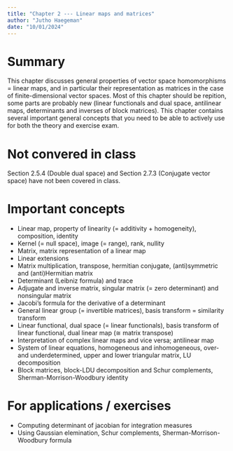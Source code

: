```yaml
---
title: "Chapter 2 --- Linear maps and matrices"
author: "Jutho Haegeman"
date: "10/01/2024"
---
```


# Summary

This chapter discusses general properties of vector space homomorphisms = linear maps, and in particular their representation as matrices in the case of finite-dimensional vector spaces. Most of this chapter should be repition, some parts are probably new (linear functionals and dual space, antilinear maps, determinants and inverses of block matrices). This chapter contains several important general concepts that you need to be able to actively use for both the theory and exercise exam.

# Not convered in class

Section 2.5.4 (Double dual space) and Section 2.7.3 (Conjugate vector space) have not been covered in class.

# Important concepts

* Linear map, property of linearity ($=$ additivity + homogeneity), composition, identity
* Kernel ($=$ null space), image ($=$ range), rank, nullity
* Matrix, matrix representation of a linear map
* Linear extensions
* Matrix multiplication, transpose, hermitian conjugate, (anti)symmetric and (anti)Hermitian matrix
* Determinant (Leibniz formula) and trace
* Adjugate and inverse matrix, singular matrix ($=$ zero determinant) and nonsingular matrix
* Jacobi's formula for the derivative of a determinant
* General linear group ($=$ invertible matrices), basis transform $=$ similarity transform
* Linear functional, dual space ($=$ linear functionals), basis transform of linear functional, dual linear map ($\cong$ matrix transpose)
* Interpretation of complex linear maps and vice versa; antilinear map
* System of linear equations, homogeneous and inhomogeneous, over- and underdetermined, upper and lower triangular matrix, LU decomposition
* Block matrices, block-LDU decomposition and Schur complements, Sherman-Morrison-Woodbury identity

# For applications / exercises

* Computing determinant of jacobian for integration measures
* Using Gaussian elemination, Schur complements, Sherman-Morrison-Woodbury formula
